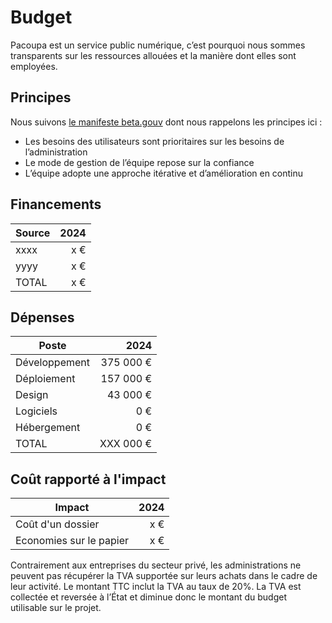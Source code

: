 # Budget

Pacoupa est un service public numérique, c’est pourquoi nous sommes transparents sur les ressources allouées et la manière dont elles sont employées.

## Principes

Nous suivons [le manifeste beta.gouv](https://beta.gouv.fr/manifeste) dont nous rappelons les principes ici :

- Les besoins des utilisateurs sont prioritaires sur les besoins de l’administration
- Le mode de gestion de l’équipe repose sur la confiance
- L’équipe adopte une approche itérative et d’amélioration en continu

<Spacer size="32" />

## Financements

| Source                  |  2024    |
| ----------------------- |  ------: |
| xxxx                    |   x €    |
| yyyy                    |   x €    |
| TOTAL                   |   x €    |

<Spacer size="32" />

## Dépenses

| Poste         | 2024      |
| ------------- | --------: |
| Développement | 375 000 € |
| Déploiement   | 157 000 € |
| Design        | 43 000 €  |
| Logiciels     |      0 €  |
| Hébergement   |      0 €  |
| TOTAL         | XXX 000 € |

<Spacer size="32" />

## Coût rapporté à l'impact

| Impact                  | 2024    |
| ----------------------- | ------: |
| Coût d'un dossier       | x €     |
| Economies sur le papier | x €     |

<Spacer size="32" />

<Callout title="À propos de la TVA">
    Contrairement aux entreprises du secteur privé, les administrations ne peuvent pas récupérer la TVA supportée sur leurs achats dans le cadre de leur activité. Le montant TTC inclut la TVA au taux de 20%. La TVA est collectée et reversée à l’État et diminue donc le montant du budget utilisable sur le projet.
</Callout>
